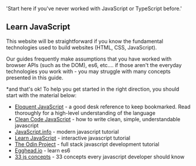 
  'Start here if you\'ve never worked with JavaScript or TypeScript before.'

## Learn JavaScript

This website will be straightforward if you know the fundamental technologies used to build websites (HTML, CSS, JavaScript).

Our guides frequently make assumptions that you have worked with browser APIs (such as the DOM), es6, etc.… if those aren't the everyday technologies you work with - you may struggle with many concepts presented in this guide.

\*and that's ok! To help you get started in the right direction, you should start with the material below:

- [Eloquent JavaScript](https://eloquentjavascript.net/) - a good desk reference to keep bookmarked. Read thoroughly for a high-level understanding of the language
- [Clean Code JavaScript](https://github.com/ryanmcdermott/clean-code-javascript) - how to write clean, simple, understandable javascript
- [JavaScript.info](https://javascript.info/) - modern javascript tutorial
- [Learn JavaScript](https://learnjavascript.online/) - interactive javascript tutorial
- [The Odin Project](https://www.theodinproject.com/paths/full-stack-javascript) - full stack javascript development tutorial
- [Egghead.io](https://egghead.io/courses/learn-es6-ecmascript-2015) - learn es6
- [33 js concepts](https://github.com/leonardomso/33-js-concepts) - 33 concepts every javascript developer should know
